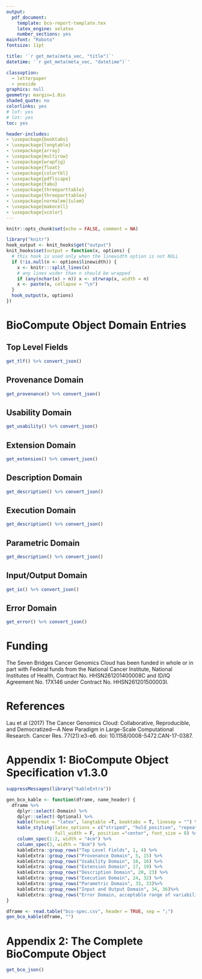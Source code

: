 ```yaml
---
output:
  pdf_document:
    template: bco-report-template.tex
    latex_engine: xelatex
    number_sections: yes
mainfont: "Roboto"
fontsize: 11pt

title: '`r get_meta(meta_vec, "title")`'
datetime: '`r get_meta(meta_vec, "datetime")`'

classoption:
  - letterpaper
  - oneside
graphics: null
geometry: margin=1.0in
shaded_quote: no
colorlinks: yes
# lof: yes
# lot: yes
toc: yes

header-includes:
- \usepackage{booktabs}
- \usepackage{longtable}
- \usepackage{array}
- \usepackage{multirow}
- \usepackage{wrapfig}
- \usepackage{float}
- \usepackage{colortbl}
- \usepackage{pdflscape}
- \usepackage{tabu}
- \usepackage{threeparttable}
- \usepackage{threeparttablex}
- \usepackage[normalem]{ulem}
- \usepackage{makecell}
- \usepackage{xcolor}
---
```


```r
knitr::opts_chunk$set(echo = FALSE, comment = NA)
```

```r
library("knitr")
hook_output <- knit_hooks$get("output")
knit_hooks$set(output = function(x, options) {
  # this hook is used only when the linewidth option is not NULL
  if (!is.null(n <- options$linewidth)) {
    x <- knitr:::split_lines(x)
    # any lines wider than n should be wrapped
    if (any(nchar(x) > n)) x <- strwrap(x, width = n)
    x <- paste(x, collapse = "\n")
  }
  hook_output(x, options)
})
```

# BioCompute Object Domain Entries

## Top Level Fields

```r
get_tlf() %>% convert_json()
```

## Provenance Domain

```r
get_provenance() %>% convert_json()
```

## Usability Domain

```r
get_usability() %>% convert_json()
```

## Extension Domain

```r
get_extension() %>% convert_json()
```

## Description Domain

```r
get_description() %>% convert_json()
```

## Execution Domain

```r
get_description() %>% convert_json()
```

## Parametric Domain

```r
get_description() %>% convert_json()
```

## Input/Output Domain

```r
get_io() %>% convert_json()
```

## Error Domain

```r
get_error() %>% convert_json()
```

\clearpage

# Funding

The Seven Bridges Cancer Genomics Cloud has been funded in whole or in part with Federal funds from the National Cancer Institute, National Institutes of Health, Contract No. HHSN261201400008C and ID/IQ Agreement No. 17X146 under Contract No. HHSN261201500003I.

# References

Lau et al (2017) The Cancer Genomics Cloud: Collaborative, Reproducible, and Democratized—A New Paradigm in Large-Scale Computational Research. Cancer Res. 77(21):e3-e6. doi: 10.1158/0008-5472.CAN-17-0387.

\clearpage

# Appendix 1: BioCompute Object Specification v1.3.0

```r
suppressMessages(library("kableExtra"))

gen_bco_kable <- function(dframe, name_header) {
  dframe %>%
    dplyr::select(-Domain) %>%
    dplyr::select(-Optional) %>%
    kable(format = "latex", longtable =T, booktabs = T, linesep = "") %>%
    kable_styling(latex_options = c("striped", "hold_position", "repeat_header"),
                  full_width = F, position ="center", font_size = 8) %>%
    column_spec(1:2, width = "4cm") %>%
    column_spec(3, width = "8cm") %>%
    kableExtra::group_rows("Top Level Fields", 1, 4) %>%
    kableExtra::group_rows("Provenance Domain", 5, 15) %>%
    kableExtra::group_rows("Usability Domain", 16, 16) %>%
    kableExtra::group_rows("Extension Domain", 17, 19) %>%
    kableExtra::group_rows("Description Domain", 20, 23) %>%
    kableExtra::group_rows("Execution Domain", 24, 32) %>%
    kableExtra::group_rows("Parametric Domain", 33, 33)%>%
    kableExtra::group_rows("Input and Output Domain", 34, 36)%>%
    kableExtra::group_rows("Error Domain, acceptable range of variability", 37, 37)
}

dframe <- read.table("bco-spec.csv", header = TRUE, sep = ";")
gen_bco_kable(dframe, "")
```

\clearpage

# Appendix 2: The Complete BioCompute Object

```r
get_bco_json()
```
